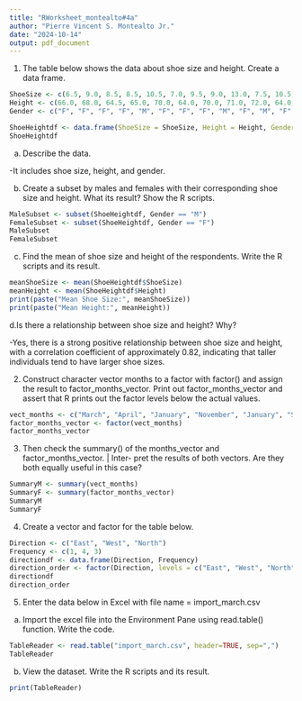 ```yaml
---
title: "RWorksheet_montealto#4a"
author: "Pierre Vincent S. Montealto Jr."
date: "2024-10-14"
output: pdf_document
---
```


1. The table below shows the data about shoe size and height. Create a data frame.

```r
ShoeSize <- c(6.5, 9.0, 8.5, 8.5, 10.5, 7.0, 9.5, 9.0, 13.0, 7.5, 10.5, 8.5, 12.0, 10.5, 13.0, 11.15, 8.5, 5.0, 10.0, 6.5, 7.5, 8.5, 10.5, 8.5, 10.5, 11.0, 9.0, 13.0)
Height <- c(66.0, 68.0, 64.5, 65.0, 70.0, 64.0, 70.0, 71.0, 72.0, 64.0, 74.5, 67.0, 71.0, 71.0, 77.0, 72.0, 59.0, 62.0, 72.0, 66.0, 64.0, 67.0, 73.0, 69.0, 72.0, 70.0, 69.0, 70.0)
Gender <- c("F", "F", "F", "F", "M", "F", "F", "F", "M", "F", "M", "F", "M", "M", "M", "M", "F", "F", "M", "F", "F", "M", "M", "F", "M", "M", "M", "M")

ShoeHeightdf <- data.frame(ShoeSize = ShoeSize, Height = Height, Gender = Gender)
ShoeHeightdf

```


a. Describe the data.

-It includes shoe size, height, and gender.





b. Create a subset by males and females with their corresponding shoe size and height. What its result? Show the R scripts.
```r
MaleSubset <- subset(ShoeHeightdf, Gender == "M")
FemaleSubset <- subset(ShoeHeightdf, Gender == "F")
MaleSubset
FemaleSubset

```

c. Find the mean of shoe size and height of the respondents. Write the R scripts and its result.
```r
meanShoeSize <- mean(ShoeHeightdf$ShoeSize)
meanHeight <- mean(ShoeHeightdf$Height)
print(paste("Mean Shoe Size:", meanShoeSize))
print(paste("Mean Height:", meanHeight))

```

d.Is there a relationship between shoe size and height? Why?

-Yes, there is a strong positive relationship between shoe size and height, with a correlation coefficient of approximately 0.82, indicating that taller individuals tend to have larger shoe sizes.

2. Construct character vector months to a factor with factor() and assign the result to
factor_months_vector. Print out factor_months_vector and assert that R prints out
the factor levels below the actual values.

```r
vect_months <- c("March", "April", "January", "November", "January", "September", "October", "September", "November", "August", "January", "November", "November", "February", "May", "August", "July", "December", "August", "August", "September", "November", "February", "April")
factor_months_vector <- factor(vect_months)
factor_months_vector
```


3. Then check the summary() of the months_vector and factor_months_vector. | Inter-
pret the results of both vectors. Are they both equally useful in this case?

```r
SummaryM <- summary(vect_months)
SummaryF <- summary(factor_months_vector)
SummaryM
SummaryF
```

4. Create a vector and factor for the table below.


```r
Direction <- c("East", "West", "North")
Frequency <- c(1, 4, 3)
directiondf <- data.frame(Direction, Frequency)
direction_order <- factor(Direction, levels = c("East", "West", "North"))
directiondf
direction_order
```

5. Enter the data below in Excel with file name = import_march.csv

a. Import the excel file into the Environment Pane using read.table() function.
Write the code.
 
```r
TableReader <- read.table("import_march.csv", header=TRUE, sep=",")
TableReader
```

b. View the dataset. Write the R scripts and its result.

```r
print(TableReader)
```






